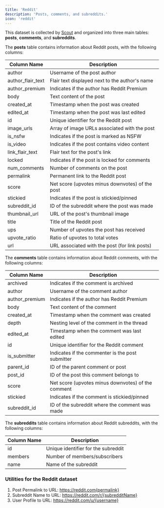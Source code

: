 ```yaml
---
title: 'Reddit'
description: 'Posts, comments, and subreddits.'
icon: 'reddit'
---
```


This dataset is collected by [Scout](/scout/introduction) and organized into three main tables: **posts**, **comments**, and **subreddits**.

The **posts** table contains information about Reddit posts, with the following columns:

| Column Name       | Description                                     |
| ----------------- | ----------------------------------------------- |
| author            | Username of the post author                     |
| author_flair_text | Flair text displayed next to the author's name  |
| author_premium    | Indicates if the author has Reddit Premium      |
| body              | Text content of the post                        |
| created_at        | Timestamp when the post was created             |
| edited_at         | Timestamp when the post was last edited         |
| id                | Unique identifier for the Reddit post           |
| image_urls        | Array of image URLs associated with the post    |
| is_nsfw           | Indicates if the post is marked as NSFW         |
| is_video          | Indicates if the post contains video content    |
| link_flair_text   | Flair text for the post's link                  |
| locked            | Indicates if the post is locked for comments    |
| num_comments      | Number of comments on the post                  |
| permalink         | Permanent link to the Reddit post               |
| score             | Net score (upvotes minus downvotes) of the post |
| stickied          | Indicates if the post is stickied/pinned        |
| subreddit_id      | ID of the subreddit where the post was made     |
| thumbnail_url     | URL of the post's thumbnail image               |
| title             | Title of the Reddit post                        |
| ups               | Number of upvotes the post has received         |
| upvote_ratio      | Ratio of upvotes to total votes                 |
| url               | URL associated with the post (for link posts)   |

The **comments** table contains information about Reddit comments, with the following columns:

| Column Name    | Description                                        |
| -------------- | -------------------------------------------------- |
| archived       | Indicates if the comment is archived               |
| author         | Username of the comment author                     |
| author_premium | Indicates if the author has Reddit Premium         |
| body           | Text content of the comment                        |
| created_at     | Timestamp when the comment was created             |
| depth          | Nesting level of the comment in the thread         |
| edited_at      | Timestamp when the comment was last edited         |
| id             | Unique identifier for the Reddit comment           |
| is_submitter   | Indicates if the commenter is the post submitter   |
| parent_id      | ID of the parent comment or post                   |
| post_id        | ID of the post this comment belongs to             |
| score          | Net score (upvotes minus downvotes) of the comment |
| stickied       | Indicates if the comment is stickied/pinned        |
| subreddit_id   | ID of the subreddit where the comment was made     |

The **subreddits** table contains information about Reddit subreddits, with the following columns:

| Column Name | Description                         |
| ----------- | ----------------------------------- |
| id          | Unique identifier for the subreddit |
| members     | Number of members/subscribers       |
| name        | Name of the subreddit               |

### Utilities for the Reddit dataset

1. Post Permalink to URL: https://reddit.com{permalink}
2. Subreddit Name to URL: https://reddit.com/r/{subredditName}
3. User Profile to URL: https://reddit.com/u/{username}
